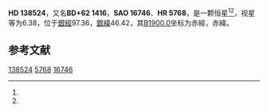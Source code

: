 {{Starbox begin
| name = HD 138524
}}
{{Starbox observe
| epoch = [[J2000.0|J2000.0]]
| constell = {{星座名待查}}<ref name=SIMBAD>{{cite web
 | url=http://simbad.u-strasbg.fr/simbad/sim-id?Ident=HR+5768
 | title =Pulsating variable Star
 | publisher=Centre de Données astronomiques de Strasbourg
 | work=SIMBAD
 | accessdate=2012-07-13}}</ref><ref name=DATA>{{cite web
 | url=http://vizier.u-strasbg.fr/viz-bin/VizieR-5?-out.add=.&-source=5050&-corr=PK=HR&-out.max=9999&HR=5768
 | title=VizieR Detailed Page
 | accessdate=2012-07-13
 | archive-date=2016-03-04
 | archive-url=https://web.archive.org/web/20160304235647/http://vizier.u-strasbg.fr/viz-bin/VizieR-5?-out.add=.&-source=5050&-corr=PK=HR&-out.max=9999&HR=5768
 | dead-url=no
 }}</ref>
| 星官 = 
| ra = {{RA|15|29|21.2}}<ref name=SIMBAD /><ref name=DATA />
| dec = {{DEC|+62|5|59}}<ref name=SIMBAD /><ref name=DATA />
| appmag_v = 6.38<ref name=SIMBAD /><ref name=DATA />
}}
{{Starbox character
| class = K5<ref name=SIMBAD /><ref name=DATA />
| b-v = <ref name=SIMBAD /><ref name=DATA />
| u-b = <ref name=SIMBAD /><ref name=DATA />
| r-i = <ref name=SIMBAD /><ref name=DATA />
| variable = 
}}
{{Starbox astrometry
| radial_v = 
| prop_mo_ra = -40
| parallax = 
| p_error = 
}}
{{Starbox catalog
| names =BD+62 1416，[[SAO星表|SAO]] 16746，[[HD星表|HD]] 138524，[[HR星表|HR]] 5768}}
{{Starbox reference |Simbad=HR+5768}}
{{Starbox end}}

'''HD 138524'''，又名'''BD+62 1416'''，'''SAO 16746'''、'''HR 5768'''，是一颗恒星<ref name=SIMBAD /><ref name=DATA />，视星等为6.38，位于[[銀道座標系|銀經]]97.36，[[銀道座標系|銀緯]]46.42，其[[B1900.0|B1900.0]]坐标为赤經{{RA|15|27|34.8}}，赤緯{{DEC|+62|46.42|30}}。

== 参考文献 ==
{{reflist}}

{{star-stub}}

[[Category:HD和HDE天體|138524]]
[[Category:HR天體|5768]]
[[Category:SAO天體|16746]]